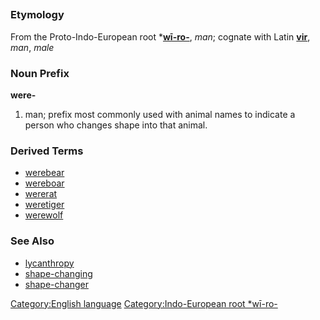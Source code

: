 =={{en}}==
[[Category:English language]]

===Etymology===
From the Proto-Indo-European root *'''[[wī-ro-]]''', ''man''; cognate with Latin '''[[vir]]''', ''man'', ''male''

[[Category:Indo-European root *wī-ro-]]

===Noun Prefix===
'''were-'''

# man; prefix most commonly used with animal names to indicate a person who changes shape into that animal.


===Derived Terms===
*[[werebear]]
*[[wereboar]]
*[[wererat]]
*[[weretiger]]
*[[werewolf]]

===See Also===
*[[lycanthropy]]
*[[shape-changing]]
*[[shape-changer]]